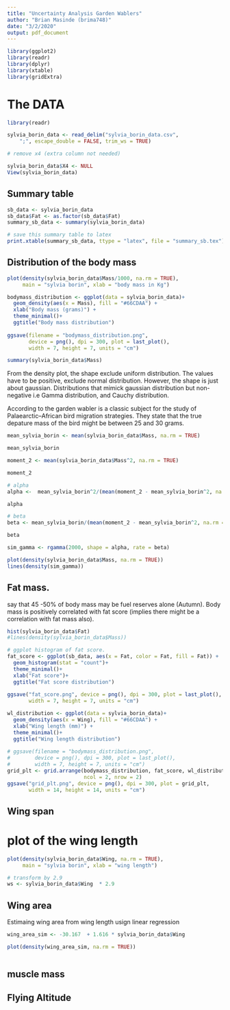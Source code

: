 ```yaml
---
title: "Uncertainty Analysis Garden Wablers"
author: "Brian Masinde (brima748)"
date: "3/2/2020"
output: pdf_document
---
```

```r
library(ggplot2)
library(readr)
library(dplyr)
library(xtable)
library(gridExtra)
```

# The DATA
```r
library(readr)

sylvia_borin_data <- read_delim("sylvia_borin_data.csv", 
    ";", escape_double = FALSE, trim_ws = TRUE)

# remove x4 (extra column not needed)

sylvia_borin_data$X4 <- NULL
View(sylvia_borin_data)
```

## Summary table
```r
sb_data <- sylvia_borin_data
sb_data$Fat <- as.factor(sb_data$Fat)
summary_sb_data <- summary(sylvia_borin_data)

# save this summary table to latex
print.xtable(summary_sb_data, ttype = "latex", file = "summary_sb.tex")
```

## Distribution of the body mass
```r
plot(density(sylvia_borin_data$Mass/1000, na.rm = TRUE), 
     main = "sylvia borin", xlab = "body mass in Kg")
```

```r
bodymass_distribution <- ggplot(data = sylvia_borin_data)+
  geom_density(aes(x = Mass), fill = "#66CDAA") +
  xlab("Body mass (grams)") +
  theme_minimal()+
  ggtitle("Body mass distribution")
  
ggsave(filename = "bodymass_distribution.png",
       device = png(), dpi = 300, plot = last_plot(),
       width = 7, height = 7, units = "cm")
```


```r
summary(sylvia_borin_data$Mass)
```

From the density plot, the shape exclude uniform distribution. The values have
to be positive, exclude normal distribution. However, the shape is just about gaussian.
Distributions that mimick gaussian distribution but non-negative i.e Gamma distribution,
and Cauchy distribution.

According to \textit{ottosson2005garden} the garden wabler is a classic subject
for the study of Palaearctic–African bird migration strategies. They state that 
the true depature mass of the bird might be between 25 and 30 grams.

```r
mean_sylvia_borin <- mean(sylvia_borin_data$Mass, na.rm = TRUE)

mean_sylvia_borin
```


```r
moment_2 <- mean(sylvia_borin_data$Mass^2, na.rm = TRUE)

moment_2
```

```r
# alpha
alpha <-  mean_sylvia_borin^2/(mean(moment_2 - mean_sylvia_borin^2, na.rm = TRUE))

alpha
```

```r
# beta
beta <- mean_sylvia_borin/(mean(moment_2 - mean_sylvia_borin^2, na.rm = TRUE))

beta
```


```r
sim_gamma <- rgamma(2000, shape = alpha, rate = beta)
```


```r
plot(density(sylvia_borin_data$Mass, na.rm = TRUE))
lines(density(sim_gamma))
```


## Fat mass.
\textit{ottosson2005garden} say that 45 -50% of body mass may be fuel reserves
alone (Autumn). Body mass is positively correlated with fat score (implies there
might be a correlation with fat mass also).

```r
hist(sylvia_borin_data$Fat)
#lines(density(sylvia_borin_data$Mass))
```

```r
# ggplot histogram of fat score.
fat_score <- ggplot(sb_data, aes(x = Fat, color = Fat, fill = Fat)) +
  geom_histogram(stat = "count")+
  theme_minimal()+
  xlab("Fat score")+
  ggtitle("Fat score distribution")
  
ggsave("fat_score.png", device = png(), dpi = 300, plot = last_plot(),
       width = 7, height = 7, units = "cm")
```

```r
wl_distribution <- ggplot(data = sylvia_borin_data)+
  geom_density(aes(x = Wing), fill = "#66CDAA") +
  xlab("Wing length (mm)") +
  theme_minimal()+
  ggtitle("Wing length distribution")
  
# ggsave(filename = "bodymass_distribution.png",
#        device = png(), dpi = 300, plot = last_plot(),
#        width = 7, height = 7, units = "cm")
grid_plt <- grid.arrange(bodymass_distribution, fat_score, wl_distribution,
                         ncol = 2, nrow = 2)
ggsave("grid_plt.png", device = png(), dpi = 300, plot = grid_plt,
       width = 14, height = 14, units = "cm")
```



## Wing span

# plot of the wing length
```r
plot(density(sylvia_borin_data$Wing, na.rm = TRUE), 
     main = "sylvia borin", xlab = "wing length")
```

```r
# transform by 2.9
ws <- sylvia_borin_data$Wing  * 2.9

```


## Wing area
Estimaing wing area from wing length usign linear regression

```r

wing_area_sim <- -30.167  + 1.616 * sylvia_borin_data$Wing

plot(density(wing_area_sim, na.rm = TRUE))
```

```r

```


## muscle mass

## Flying Altitude


## 




